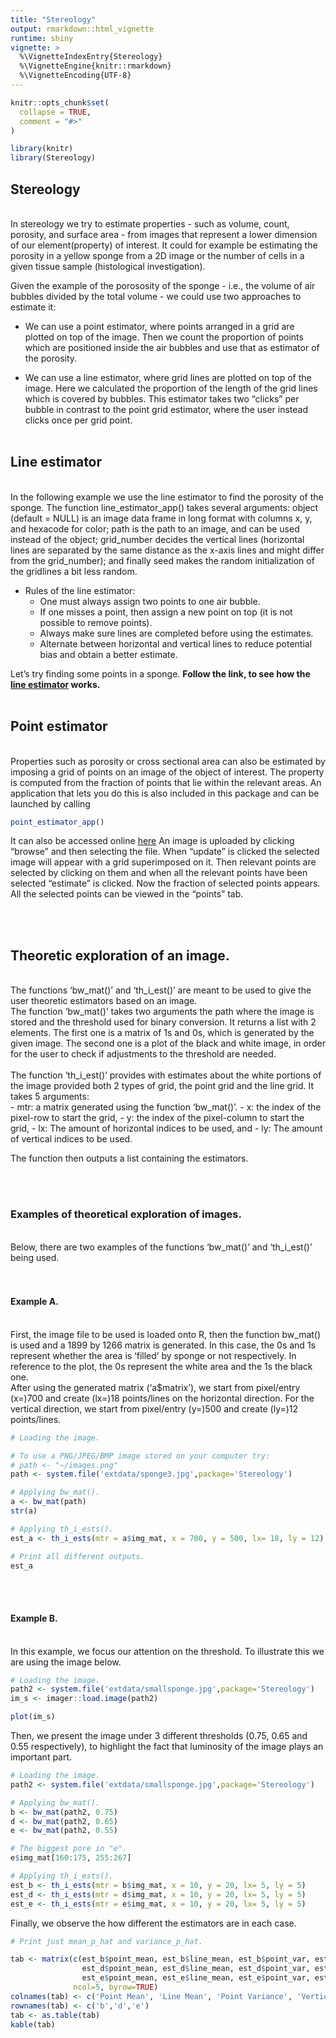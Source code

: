 ```yaml
---
title: "Stereology"
output: rmarkdown::html_vignette
runtime: shiny
vignette: >
  %\VignetteIndexEntry{Stereology}
  %\VignetteEngine{knitr::rmarkdown}
  %\VignetteEncoding{UTF-8}
---
```


```r
knitr::opts_chunk$set(
  collapse = TRUE,
  comment = "#>"
)
```

```r
library(knitr)
library(Stereology)
```


## Stereology
<br/>
In stereology we try to estimate properties - such as volume, count, porosity, and surface area - from images that represent a lower dimension of our element(property) of interest. It could for example be estimating the porosity in a yellow sponge from a 2D image or the number of cells in a given tissue sample (histological investigation).

Given the example of the porososity of the sponge - i.e., the volume of air bubbles divided by the total volume -  we could use two approaches to estimate it:

* We can use a point estimator, where points arranged in a grid are plotted on top of the image. Then we count the proportion of points which are positioned inside the air bubbles and use that as estimator of the porosity. 

* We can use a line estimator, where grid lines are plotted on top of the image. Here we calculated the proportion of the length of the grid lines which is covered by bubbles. This estimator takes two "clicks" per bubble in contrast to the point grid estimator, where the user instead clicks once per grid point.
<br/>
<br/>

## Line estimator
<br/>
In the following example we use the line estimator to find the porosity of the sponge. The function line_estimator_app() takes several arguments: object (default = NULL) is an image data frame in long format with columns x, y, and hexacode for color; path is the path to an image, and can be used instead of the object; grid_number decides the vertical lines (horizontal lines are separated by the same distance as the x-axis lines and might differ from the grid_number); and finally seed makes the random initialization of the gridlines a bit less random.

* Rules of the line estimator:
  + One must always assign two points to one air bubble.
  + If one misses a point, then assign a new point on top (it is not possible to remove points).
  + Always make sure lines are completed before using the estimates.
  + Alternate between horizontal and vertical lines to reduce potential bias and obtain a better estimate.

Let's try finding some points in a sponge. **Follow the link, to see how the [line estimator](https://johanlassen.shinyapps.io/lineestimator/) works.**
<br/>
<br/>

## Point estimator
<br/>
Properties such as porosity or cross sectional area can also be estimated by imposing a grid of points on an image of the object of interest. The property is computed from the fraction of points that lie within the relevant areas. An application that lets you do this is also included in this package and can be launched by calling
```r
point_estimator_app()
```

It can also be accessed online [here](https://appasimento.shinyapps.io/Web_app/?_ga=2.24366394.1680202408.1638985039-1418335429.1637842811)
An image is uploaded by clicking "browse" and then selecting the file. When "update" is clicked the selected image will appear with a grid superimposed on it. Then relevant points are selected by clicking on them and when all the relevant points have been selected "estimate" is clicked. Now the fraction of selected points appears. All the selected points can be viewed in the "points" tab. 


<br/>
<br/>

## Theoretic exploration of an image.
<br/>
The functions 'bw_mat()' and 'th_i_est()' are meant to be used to give the user theoretic estimators based on an image.  <br/>
The function 'bw_mat()' takes two arguments the path where the image is stored and the threshold used for binary conversion. It returns a list with 2 elements. The first one is a matrix of 1s and 0s, which is generated by the given image. The second one is a plot of the black and white image, in order for the user to check if adjustments to the threshold are needed.   <br/>
  <br/>
The function 'th_i_est()' provides with estimates about the white portions of the image provided both 2 types of grid, the point grid and the line grid. It takes 5 arguments:  <br/>
- mtr: a matrix generated using the function 'bw_mat()'.
- x: the index of the pixel-row to start the grid,
- y: the index of the pixel-column to start the grid,
- lx: The amount of horizontal indices to be used, and
- ly: The amount of vertical indices to be used. <br/>

The function then outputs a list containing the estimators. <br/>

<br/>
<br/>

### Examples of theoretical exploration of images.
<br/>
Below, there are two examples of the functions 'bw_mat()' and 'th_i_est()' being used. <br/>
<br/>
<br/>

#### Example A.
<br/>
First, the image file to be used is loaded onto R, then the function bw_mat() is used and a 1899 by 1266 matrix is generated. In this case, the  0s and 1s represent whether the area is 'filled' by sponge or not respectively. In reference to the plot, the 0s represent the white area and the 1s the black one.<br/>
After using the generated matrix ('a$matrix'), we start from pixel/entry (x=)700 and create (lx=)18 points/lines on the horizontal direction. For the vertical direction, we start from pixel/entry (y=)500 and create (ly=)12 points/lines.

```r
# Loading the image.

# To use a PNG/JPEG/BMP image stored on your computer try:
# path <- "~/images.png"
path <- system.file('extdata/sponge3.jpg',package='Stereology')

# Applying bw_mat().
a <- bw_mat(path)
str(a)

# Applying th_i_ests().
est_a <- th_i_ests(mtr = a$img_mat, x = 700, y = 500, lx= 18, ly = 12)

# Print all different outputs.
est_a

```
<br/>
<br/>

#### Example B.
<br/>
In this example, we focus our attention on the threshold. To illustrate this we are using the image below. <br/>

```r

# Loading the image.
path2 <- system.file('extdata/smallsponge.jpg',package='Stereology')
im_s <- imager::load.image(path2)

plot(im_s)
```

Then, we present the image under 3 different thresholds (0.75, 0.65 and 0.55 respectively), to highlight the fact that luminosity of the image plays an important part.

```r
# Loading the image.
path2 <- system.file('extdata/smallsponge.jpg',package='Stereology')

# Applying bw_mat().
b <- bw_mat(path2, 0.75)
d <- bw_mat(path2, 0.65)
e <- bw_mat(path2, 0.55)

# The biggest pore in "e".
e$img_mat[160:175, 255:267]

# Applying th_i_ests().
est_b <- th_i_ests(mtr = b$img_mat, x = 10, y = 20, lx= 5, ly = 5)
est_d <- th_i_ests(mtr = d$img_mat, x = 10, y = 20, lx= 5, ly = 5)
est_e <- th_i_ests(mtr = e$img_mat, x = 10, y = 20, lx= 5, ly = 5)
```


Finally, we observe the how different the estimators are in each case.

```r
# Print just mean_p_hat and variance_p_hat.

tab <- matrix(c(est_b$point_mean, est_b$line_mean, est_b$point_var, est_b$v_lines_var, est_b$h_lines_var,
                est_d$point_mean, est_d$line_mean, est_d$point_var, est_d$v_lines_var, est_d$h_lines_var,
                est_e$point_mean, est_e$line_mean, est_e$point_var, est_e$v_lines_var, est_e$h_lines_var), 
              ncol=5, byrow=TRUE)
colnames(tab) <- c('Point Mean', 'Line Mean', 'Point Variance', 'Vertical Variance', 'Horizontal Variance')
rownames(tab) <- c('b','d','e')
tab <- as.table(tab)
kable(tab)


```






